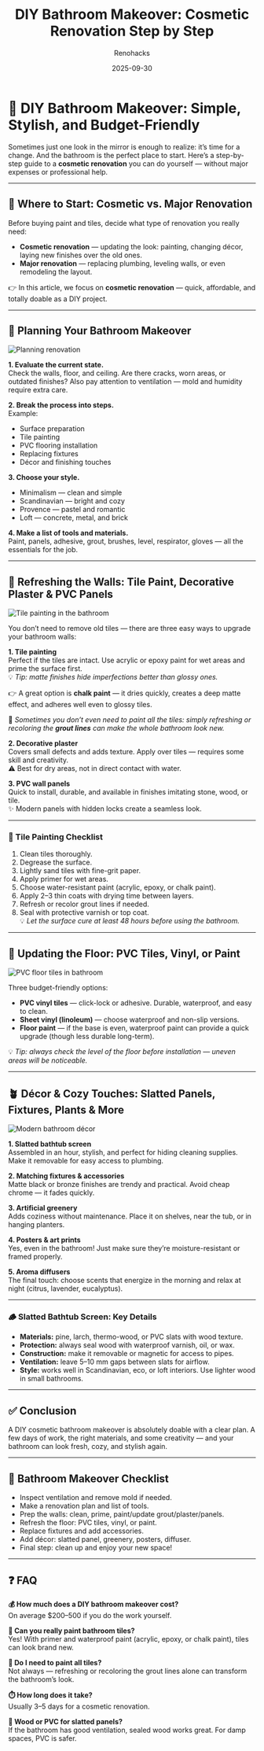﻿---
title: "DIY Bathroom Makeover: Cosmetic Renovation Step by Step"
description: "How to quickly and affordably refresh your bathroom: chalk paint for tiles, PVC wall panels, new flooring, and stylish décor. A complete DIY guide."
date: 2025-09-30
tags: ["bathroom", "DIY renovation", "cosmetic makeover", "interior", "budget-friendly"]
cover: "/images/remont-vannoy/cover.png"
author: "Renohacks"
translationOf: "remont-vannoy"
draft: false
---

# 🛁 DIY Bathroom Makeover: Simple, Stylish, and Budget-Friendly

Sometimes just one look in the mirror is enough to realize: it’s time for a change. And the bathroom is the perfect place to start. Here’s a step-by-step guide to a **cosmetic renovation** you can do yourself — without major expenses or professional help.

---

## 📌 Where to Start: Cosmetic vs. Major Renovation

Before buying paint and tiles, decide what type of renovation you really need:

- **Cosmetic renovation** — updating the look: painting, changing décor, laying new finishes over the old ones.
- **Major renovation** — replacing plumbing, leveling walls, or even remodeling the layout.

👉 In this article, we focus on **cosmetic renovation** — quick, affordable, and totally doable as a DIY project.

---

## 🧠 Planning Your Bathroom Makeover

![Planning renovation](/images/remont-vannoy/planirovaniye.png "Planning is the key to success")

**1. Evaluate the current state.**  
Check the walls, floor, and ceiling. Are there cracks, worn areas, or outdated finishes? Also pay attention to ventilation — mold and humidity require extra care.

**2. Break the process into steps.**  
Example:
- Surface preparation
- Tile painting
- PVC flooring installation
- Replacing fixtures
- Décor and finishing touches

**3. Choose your style.**
- Minimalism — clean and simple
- Scandinavian — bright and cozy
- Provence — pastel and romantic
- Loft — concrete, metal, and brick

**4. Make a list of tools and materials.**  
Paint, panels, adhesive, grout, brushes, level, respirator, gloves — all the essentials for the job.

---

## 🎨 Refreshing the Walls: Tile Paint, Decorative Plaster & PVC Panels

![Tile painting in the bathroom](/images/remont-vannoy/remont-vannaya-steny.png "Tile painting — a budget-friendly way to refresh walls")

You don’t need to remove old tiles — there are three easy ways to upgrade your bathroom walls:

**1. Tile painting**  
Perfect if the tiles are intact. Use acrylic or epoxy paint for wet areas and prime the surface first.  
💡 *Tip: matte finishes hide imperfections better than glossy ones.*

👉 A great option is **chalk paint** — it dries quickly, creates a deep matte effect, and adheres well even to glossy tiles.

🔄 *Sometimes you don’t even need to paint all the tiles: simply refreshing or recoloring the **grout lines** can make the whole bathroom look new.*

**2. Decorative plaster**  
Covers small defects and adds texture. Apply over tiles — requires some skill and creativity.  
⚠️ Best for dry areas, not in direct contact with water.

**3. PVC wall panels**  
Quick to install, durable, and available in finishes imitating stone, wood, or tile.  
✨ Modern panels with hidden locks create a seamless look.

---

### 📝 Tile Painting Checklist

1. Clean tiles thoroughly.
2. Degrease the surface.
3. Lightly sand tiles with fine-grit paper.
4. Apply primer for wet areas.
5. Choose water-resistant paint (acrylic, epoxy, or chalk paint).
6. Apply 2–3 thin coats with drying time between layers.
7. Refresh or recolor grout lines if needed.
8. Seal with protective varnish or top coat.  
💡 *Let the surface cure at least 48 hours before using the bathroom.*

---

## 🧱 Updating the Floor: PVC Tiles, Vinyl, or Paint

![PVC floor tiles in bathroom](/images/remont-vannoy/remont-vannaya-pol.png "Modern waterproof bathroom flooring")

Three budget-friendly options:

- **PVC vinyl tiles** — click-lock or adhesive. Durable, waterproof, and easy to clean.
- **Sheet vinyl (linoleum)** — choose waterproof and non-slip versions.
- **Floor paint** — if the base is even, waterproof paint can provide a quick upgrade (though less durable long-term).

💡 *Tip: always check the level of the floor before installation — uneven areas will be noticeable.*

---

## 🪴 Décor & Cozy Touches: Slatted Panels, Fixtures, Plants & More

![Modern bathroom décor](/images/remont-vannoy/remont-vannaya-dekor.png "Accessories, greenery, and art prints for a cozy bathroom")

**1. Slatted bathtub screen**  
Assembled in an hour, stylish, and perfect for hiding cleaning supplies. Make it removable for easy access to plumbing.

**2. Matching fixtures & accessories**  
Matte black or bronze finishes are trendy and practical. Avoid cheap chrome — it fades quickly.

**3. Artificial greenery**  
Adds coziness without maintenance. Place it on shelves, near the tub, or in hanging planters.

**4. Posters & art prints**  
Yes, even in the bathroom! Just make sure they’re moisture-resistant or framed properly.

**5. Aroma diffusers**  
The final touch: choose scents that energize in the morning and relax at night (citrus, lavender, eucalyptus).

---

### 🪵 Slatted Bathtub Screen: Key Details

- **Materials:** pine, larch, thermo-wood, or PVC slats with wood texture.
- **Protection:** always seal wood with waterproof varnish, oil, or wax.
- **Construction:** make it removable or magnetic for access to pipes.
- **Ventilation:** leave 5–10 mm gaps between slats for airflow.
- **Style:** works well in Scandinavian, eco, or loft interiors. Use lighter wood in small bathrooms.

---

## ✅ Conclusion

A DIY cosmetic bathroom makeover is absolutely doable with a clear plan. A few days of work, the right materials, and some creativity — and your bathroom can look fresh, cozy, and stylish again.

---

## 🧾 Bathroom Makeover Checklist

- Inspect ventilation and remove mold if needed.
- Make a renovation plan and list of tools.
- Prep the walls: clean, prime, paint/update grout/plaster/panels.
- Refresh the floor: PVC tiles, vinyl, or paint.
- Replace fixtures and add accessories.
- Add décor: slatted panel, greenery, posters, diffuser.
- Final step: clean up and enjoy your new space!

---

## ❓ FAQ

**💰 How much does a DIY bathroom makeover cost?**  
On average $200–500 if you do the work yourself.

**🎨 Can you really paint bathroom tiles?**  
Yes! With primer and waterproof paint (acrylic, epoxy, or chalk paint), tiles can look brand new.

**🧼 Do I need to paint all tiles?**  
Not always — refreshing or recoloring the grout lines alone can transform the bathroom’s look.

**⏱️ How long does it take?**  
Usually 3–5 days for a cosmetic renovation.

**🌱 Wood or PVC for slatted panels?**  
If the bathroom has good ventilation, sealed wood works great. For damp spaces, PVC is safer.
